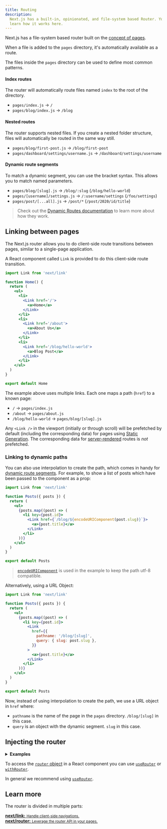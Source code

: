 ```yaml
---
title: Routing
description:
  Next.js has a built-in, opinionated, and file-system based Router. You can
  learn how it works here.
---
```


Next.js has a file-system based router built on the
[concept of pages](/docs/basic-features/pages.md).

When a file is added to the `pages` directory, it's automatically available as a
route.

The files inside the `pages` directory can be used to define most common
patterns.

#### Index routes

The router will automatically route files named `index` to the root of the
directory.

- `pages/index.js` → `/`
- `pages/blog/index.js` → `/blog`

#### Nested routes

The router supports nested files. If you create a nested folder structure, files
will automatically be routed in the same way still.

- `pages/blog/first-post.js` → `/blog/first-post`
- `pages/dashboard/settings/username.js` → `/dashboard/settings/username`

#### Dynamic route segments

To match a dynamic segment, you can use the bracket syntax. This allows you to
match named parameters.

- `pages/blog/[slug].js` → `/blog/:slug` (`/blog/hello-world`)
- `pages/[username]/settings.js` → `/:username/settings` (`/foo/settings`)
- `pages/post/[...all].js` → `/post/*` (`/post/2020/id/title`)

> Check out the [Dynamic Routes documentation](/docs/routing/dynamic-routes.md)
> to learn more about how they work.

## Linking between pages

The Next.js router allows you to do client-side route transitions between pages,
similar to a single-page application.

A React component called `Link` is provided to do this client-side route
transition.

```jsx
import Link from 'next/link'

function Home() {
  return (
    <ul>
      <li>
        <Link href='/'>
          <a>Home</a>
        </Link>
      </li>
      <li>
        <Link href='/about'>
          <a>About Us</a>
        </Link>
      </li>
      <li>
        <Link href='/blog/hello-world'>
          <a>Blog Post</a>
        </Link>
      </li>
    </ul>
  )
}

export default Home
```

The example above uses multiple links. Each one maps a path (`href`) to a known
page:

- `/` → `pages/index.js`
- `/about` → `pages/about.js`
- `/blog/hello-world` → `pages/blog/[slug].js`

Any `<Link />` in the viewport (initially or through scroll) will be prefetched
by default (including the corresponding data) for pages using
[Static Generation](/docs/basic-features/data-fetching/get-static-props.md). The
corresponding data for
[server-rendered](/docs/basic-features/data-fetching/get-server-side-props.md)
routes is _not_ prefetched.

### Linking to dynamic paths

You can also use interpolation to create the path, which comes in handy for
[dynamic route segments](#dynamic-route-segments). For example, to show a list
of posts which have been passed to the component as a prop:

```jsx
import Link from 'next/link'

function Posts({ posts }) {
  return (
    <ul>
      {posts.map((post) => (
        <li key={post.id}>
          <Link href={`/blog/${encodeURIComponent(post.slug)}`}>
            <a>{post.title}</a>
          </Link>
        </li>
      ))}
    </ul>
  )
}

export default Posts
```

> [`encodeURIComponent`](https://developer.mozilla.org/en-US/docs/Web/JavaScript/Reference/Global_Objects/encodeURIComponent)
> is used in the example to keep the path utf-8 compatible.

Alternatively, using a URL Object:

```jsx
import Link from 'next/link'

function Posts({ posts }) {
  return (
    <ul>
      {posts.map((post) => (
        <li key={post.id}>
          <Link
            href={{
              pathname: '/blog/[slug]',
              query: { slug: post.slug },
            }}
          >
            <a>{post.title}</a>
          </Link>
        </li>
      ))}
    </ul>
  )
}

export default Posts
```

Now, instead of using interpolation to create the path, we use a URL object in
`href` where:

- `pathname` is the name of the page in the `pages` directory. `/blog/[slug]` in
  this case.
- `query` is an object with the dynamic segment. `slug` in this case.

## Injecting the router

<details>
  <summary>
    <b>Examples</b>
  </summary>
  <ul>
    <li>
      <a href='https://github.com/vercel/next.js/tree/canary/examples/dynamic-routing'>
        Dynamic Routing
      </a>
    </li>
  </ul>
</details>

To access the
[`router` object](/docs/api-reference/next/router.md#router-object) in a React
component you can use
[`useRouter`](/docs/api-reference/next/router.md#useRouter) or
[`withRouter`](/docs/api-reference/next/router.md#withRouter).

In general we recommend using
[`useRouter`](/docs/api-reference/next/router.md#useRouter).

## Learn more

The router is divided in multiple parts:

<div className='card'>
  <a href='/docs/api-reference/next/link.md'>
    <b>next/link:</b>
    <small>Handle client-side navigations.</small>
  </a>
</div>

<div className='card'>
  <a href='/docs/api-reference/next/router.md'>
    <b>next/router:</b>
    <small>Leverage the router API in your pages.</small>
  </a>
</div>
